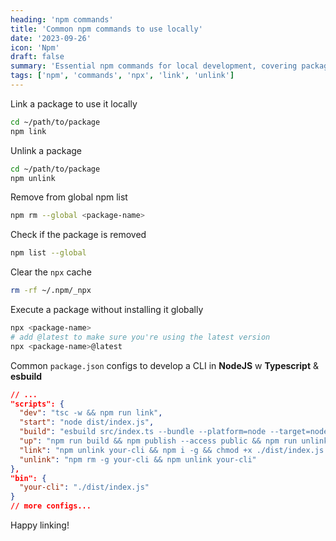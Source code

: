 ```yaml
---
heading: 'npm commands'
title: 'Common npm commands to use locally'
date: '2023-09-26'
icon: 'Npm'
draft: false
summary: 'Essential npm commands for local development, covering package installation, version control, and script management.'
tags: ['npm', 'commands', 'npx', 'link', 'unlink']
---
```


Link a package to use it locally

```bash
cd ~/path/to/package
npm link
```

Unlink a package

```bash
cd ~/path/to/package
npm unlink
```

Remove from global npm list

```bash
npm rm --global <package-name>
```

Check if the package is removed

```bash
npm list --global
```

Clear the `npx` cache

```bash
rm -rf ~/.npm/_npx
```

Execute a package without installing it globally

```bash
npx <package-name>
# add @latest to make sure you're using the latest version
npx <package-name>@latest
```

Common `package.json` configs to develop a CLI in **NodeJS** w **Typescript** & **esbuild**

```json:package.json showLineNumbers
// ...
"scripts": {
  "dev": "tsc -w && npm run link",
  "start": "node dist/index.js",
  "build": "esbuild src/index.ts --bundle --platform=node --target=node18 --outfile=dist/index.js",
  "up": "npm run build && npm publish --access public && npm run unlink",
  "link": "npm unlink your-cli && npm i -g && chmod +x ./dist/index.js && npm link your-cli",
  "unlink": "npm rm -g your-cli && npm unlink your-cli"
},
"bin": {
  "your-cli": "./dist/index.js"
}
// more configs...
```

Happy linking! <Twemoji emoji="clinking-beer-mugs" />
